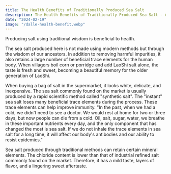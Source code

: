 ```yaml
---
title: The Health Benefits of Traditionally Produced Sea Salt
description: The Health Benefits of Traditionally Produced Sea Salt - A Legacy of Ancestral Wisdom
date: "2024-02-19"
image: "/dalle-health-benefit.webp"
---
```


Producing salt using traditional wisdom is beneficial to health.

The sea salt produced here is not made using modern methods but through the wisdom of our ancestors. In addition to removing harmful impurities, it also retains a large number of beneficial trace elements for the human body. When villagers boil corn or porridge and add LaoShi salt alone, the taste is fresh and sweet, becoming a beautiful memory for the older generation of LaoShi.

When buying a bag of salt in the supermarket, it looks white, delicate, and inexpensive. The sea salt commonly found on the market is usually produced by a rapid scientific method called "synthetic salt". The "instant" sea salt loses many beneficial trace elements during the process. These trace elements can help improve immunity. "In the past, when we had a cold, we didn't need to see a doctor. We would rest at home for two or three days, but now people can die from a cold. Oil, salt, sugar, water, we breathe in these important nutrients every day, and the only component that has changed the most is sea salt. If we do not inhale the trace elements in sea salt for a long time, it will affect our body's antibodies and our ability to resist epidemics."

Sea salt produced through traditional methods can retain certain mineral elements. The chloride content is lower than that of industrial refined salt commonly found on the market. Therefore, it has a mild taste, layers of flavor, and a lingering sweet aftertaste.
